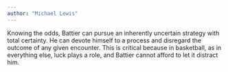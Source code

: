 ```yaml
---
author: "Michael Lewis"
---
```


Knowing the odds, Battier can pursue an inherently uncertain strategy with total certainty. He can devote himself to a process and disregard the outcome of any given encounter. This is critical because in basketball, as in everything else, luck plays a role, and Battier cannot afford to let it distract him.


